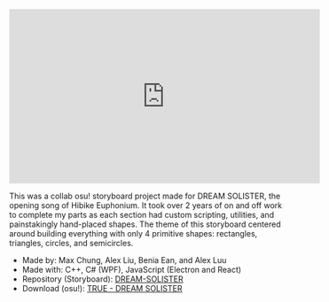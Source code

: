 <iframe
  width="560"
  height="315"
  src="https://www.youtube.com/embed/MYOWQ-HJrV0"
  frameBorder="0"
  allow="accelerometer; autoPlay; encrypted-media; gyroscope; picture-in-picture"
  allowFullScreen=""
></iframe>

This was a collab osu! storyboard project made for DREAM SOLISTER, the opening song of Hibike Euphonium. It took over 2 years of on and off work to complete my parts as each section had custom scripting, utilities, and painstakingly hand-placed shapes. The theme of this storyboard centered around building everything with only 4 primitive shapes: rectangles, triangles, circles, and semicircles.

- Made by: Max Chung, Alex Liu, Benia Ean, and Alex Luu
- Made with: C++, C# (WPF), JavaScript (Electron and React)
- Repository (Storyboard): [DREAM-SOLISTER](https://github.com/maxrchung/DREAM-SOLISTER)
- Download (osu!): [TRUE - DREAM SOLISTER](https://osu.ppy.sh/beatmapsets/717639)
